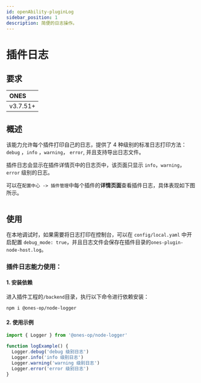 ```yaml
---
id: openAbility-pluginLog
sidebar_position: 1
description: 简便的日志操作。
---
```



# 插件日志

## 要求

| **ONES** |
| :------- |
| v3.7.51+ |

## 概述

该能力允许每个插件打印自己的日志，提供了 4 种级别的标准日志打印方法： `debug` ，`info` ，`warning`， `error`, 并且支持导出日志文件。

插件日志会显示在插件详情页中的日志页中，该页面只显示 `info`，`warning`，`error` 级别的日志。

可以在`配置中心 -> 插件管理`中每个插件的**详情页面**查看插件日志，具体表现如下图所示。

<Image img={pluginLog1} />

## 使用

在本地调试时，如果需要将日志打印在控制台，可以在 `config/local.yaml` 中开启配置 `debug_mode: true`，并且日志文件会保存在插件目录的`ones-plugin-node-host.log`。

### 插件日志能力使用：

#### 1. 安装依赖

进入插件工程的`/backend`目录，执行以下命令进行依赖安装：

```shell
npm i @ones-op/node-logger
```

#### 2. 使用示例

```javascript
import { Logger } from '@ones-op/node-logger'

function logExample() {
  Logger.debug('debug 级别日志')
  Logger.info('info 级别日志')
  Logger.warning('warning 级别日志')
  Logger.error('error 级别日志')
}
```
